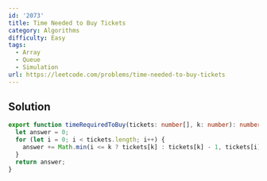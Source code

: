 ```yaml
---
id: '2073'
title: Time Needed to Buy Tickets
category: Algorithms
difficulty: Easy
tags:
  - Array
  - Queue
  - Simulation
url: https://leetcode.com/problems/time-needed-to-buy-tickets
---
```


## Solution

```typescript showLineNumbers
export function timeRequiredToBuy(tickets: number[], k: number): number {
  let answer = 0;
  for (let i = 0; i < tickets.length; i++) {
    answer += Math.min(i <= k ? tickets[k] : tickets[k] - 1, tickets[i]);
  }
  return answer;
}
```
